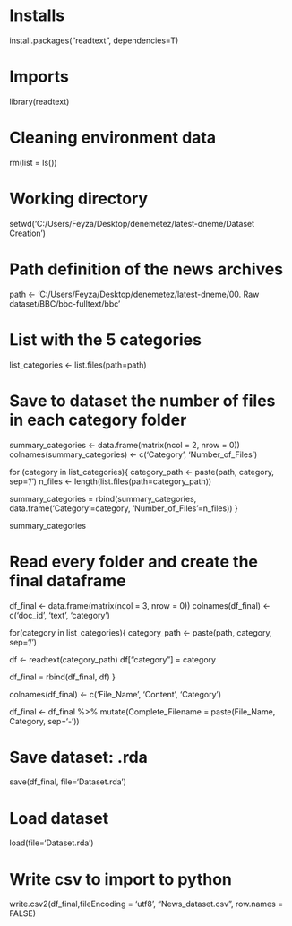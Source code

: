 
# Installs
install.packages("readtext", dependencies=T)

# Imports
library(readtext)

# Cleaning environment data
rm(list = ls())

# Working directory
setwd('C:/Users/Feyza/Desktop/denemetez/latest-dneme/Dataset Creation')

# Path definition of the news archives
path <- 'C:/Users/Feyza/Desktop/denemetez/latest-dneme/00. Raw dataset/BBC/bbc-fulltext/bbc'

# List with the 5 categories
list_categories <- list.files(path=path)

# Save to dataset the number of files in each category folder
summary_categories <- data.frame(matrix(ncol = 2, nrow = 0))
colnames(summary_categories) <- c('Category', 'Number_of_Files')

for (category in list_categories){
  category_path <- paste(path, category, sep='/')
  n_files <- length(list.files(path=category_path))
  
  summary_categories = rbind(summary_categories, data.frame('Category'=category, 'Number_of_Files'=n_files))
}

summary_categories

# Read every folder and create the final dataframe
df_final <- data.frame(matrix(ncol = 3, nrow = 0))
colnames(df_final) <- c('doc_id', 'text', 'category')

for(category in list_categories){
  category_path <- paste(path, category, sep='/')

  df <- readtext(category_path)
  df["category"] = category
  
  df_final = rbind(df_final, df)
}

colnames(df_final) <- c('File_Name', 'Content', 'Category')

df_final <-
  df_final %>% 
  mutate(Complete_Filename = paste(File_Name, Category, sep='-'))

# Save dataset: .rda
save(df_final, file='Dataset.rda')

# Load dataset
load(file='Dataset.rda')

# Write csv to import to python
write.csv2(df_final,fileEncoding = 'utf8', "News_dataset.csv", row.names = FALSE)
